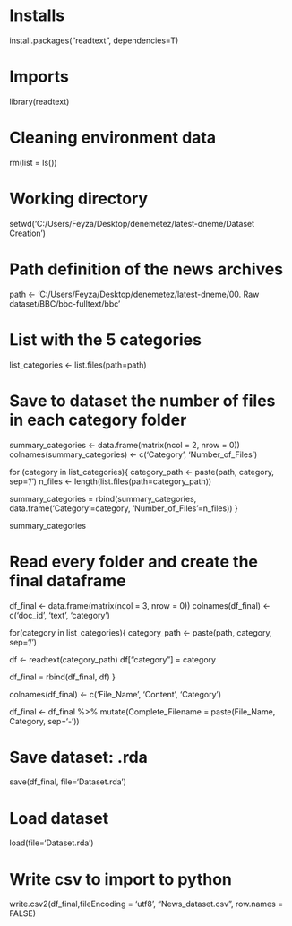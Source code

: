 
# Installs
install.packages("readtext", dependencies=T)

# Imports
library(readtext)

# Cleaning environment data
rm(list = ls())

# Working directory
setwd('C:/Users/Feyza/Desktop/denemetez/latest-dneme/Dataset Creation')

# Path definition of the news archives
path <- 'C:/Users/Feyza/Desktop/denemetez/latest-dneme/00. Raw dataset/BBC/bbc-fulltext/bbc'

# List with the 5 categories
list_categories <- list.files(path=path)

# Save to dataset the number of files in each category folder
summary_categories <- data.frame(matrix(ncol = 2, nrow = 0))
colnames(summary_categories) <- c('Category', 'Number_of_Files')

for (category in list_categories){
  category_path <- paste(path, category, sep='/')
  n_files <- length(list.files(path=category_path))
  
  summary_categories = rbind(summary_categories, data.frame('Category'=category, 'Number_of_Files'=n_files))
}

summary_categories

# Read every folder and create the final dataframe
df_final <- data.frame(matrix(ncol = 3, nrow = 0))
colnames(df_final) <- c('doc_id', 'text', 'category')

for(category in list_categories){
  category_path <- paste(path, category, sep='/')

  df <- readtext(category_path)
  df["category"] = category
  
  df_final = rbind(df_final, df)
}

colnames(df_final) <- c('File_Name', 'Content', 'Category')

df_final <-
  df_final %>% 
  mutate(Complete_Filename = paste(File_Name, Category, sep='-'))

# Save dataset: .rda
save(df_final, file='Dataset.rda')

# Load dataset
load(file='Dataset.rda')

# Write csv to import to python
write.csv2(df_final,fileEncoding = 'utf8', "News_dataset.csv", row.names = FALSE)
